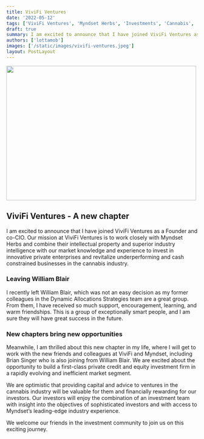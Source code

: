 ```yaml
---
title: ViviFi Ventures
date: '2022-05-12'
tags: ['ViviFi Ventures', 'Myndset Herbs', 'Investments', 'Cannabis', 'Career']
draft: true
summary: I am excited to announce that I have joined ViviFi Ventures as a Founder and co-CIO!
authors: ['lottamob']
images: ['/static/images/vivifi-ventures.jpeg']
layout: PostLayout
---
```

<div style={{"textAlign": "center"}}><Image className="rounded-md" width="500" height="353" src="/static/images/vivifi-ventures.jpeg" /></div>

## ViviFi Ventures - A new chapter

I am excited to announce that I have joined ViviFi Ventures as a Founder and co-CIO. Our mission at ViviFi Ventures is to work closely with Myndset Herbs and combine their intellectual property and superior industry intelligence with our market knowledge and experience to invest in innovative private enterprises and revitalize underperforming and cash constrained businesses in the cannabis industry.

### Leaving William Blair 
I recently left William Blair, which was not an easy decision as my former colleagues in the Dynamic Allocations Strategies team are a great group. From them, I have received so much support, encouragement, learning, and warm friendships. This is a group of exceptionally smart people, and I am sure they will have great success in the future.

### New chapters bring new opportunities
Meanwhile, I am thrilled about this new chapter in my life, where I will get to work with the new friends and colleagues at ViviFi and Myndset, including Brian Singer who is also joining from William Blair. We are excited about the opportunity to build a first-class private credit and equity investment firm in a rapidly evolving and inefficient market segment.
 
We are optimistic that providing capital and advice to ventures in the cannabis industry will be valuable for them and financially rewarding for our investors. Our investors will enjoy the combination of an investment team with insight into the objectives of sophisticated investors and with access to Myndset’s leading-edge industry experience.

We welcome our friends in the investment community to join us on this exciting journey.
